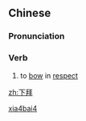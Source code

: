 ==Chinese==
{{zh-forms}}

===Pronunciation===
{{zh-pron
|m=xiàbài
|h=pfs=ha-pai
|cat=v
}}

===Verb===
{{zh-verb}}

# {{lb|zh|archaic}} to [[bow]] in [[respect]]

[[Category:Mandarin archaic terms|xia4bai4]]

[[zh:下拜]]